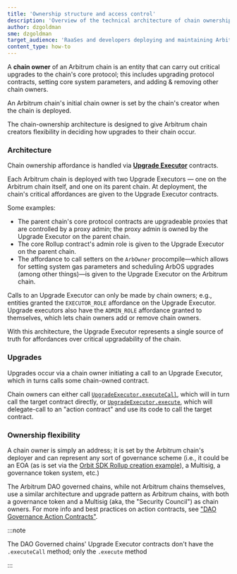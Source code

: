 ```yaml
---
title: 'Ownership structure and access control'
description: 'Overview of the technical architecture of chain ownership affordances on Arbitrum chains.'
author: dzgoldman
sme: dzgoldman
target_audience: 'RaaSes and developers deploying and maintaining Arbitrum chains.'
content_type: how-to
---
```


A **chain owner** of an Arbitrum chain is an entity that can carry out critical upgrades to the chain's core protocol; this includes upgrading protocol contracts, setting core system parameters, and adding & removing other chain owners.

An Arbitrum chain's initial chain owner is set by the chain's creator when the chain is deployed.

The chain-ownership architecture is designed to give Arbitrum chain creators flexibility in deciding how upgrades to their chain occur.

### Architecture

Chain ownership affordance is handled via [**Upgrade Executor**](https://github.com/OffchainLabs/upgrade-executor) contracts.

Each Arbitrum chain is deployed with two Upgrade Executors — one on the Arbitrum chain itself, and one on its <a data-quicklook-from='parent-chain'>parent chain.</a> At deployment, the chain's critical affordances are given to the Upgrade Executor contracts.

Some examples:

- The parent chain's core protocol contracts are upgradeable proxies that are controlled by a proxy admin; the proxy admin is owned by the Upgrade Executor on the parent chain.
- The core Rollup contract's admin role is given to the Upgrade Executor on the parent chain.
- The affordance to call setters on the `ArbOwner` procompile—which allows for setting system gas parameters and scheduling ArbOS upgrades (among other things)—is given to the Upgrade Executor on the Arbitrum chain.

Calls to an Upgrade Executor can only be made by chain owners; e.g., entities granted the `EXECUTOR_ROLE` affordance on the Upgrade Executor. Upgrade executors also have the `ADMIN_ROLE` affordance granted to themselves, which lets chain owners add or remove chain owners.

With this architecture, the Upgrade Executor represents a single source of truth for affordances over critical upgradability of the chain.

### Upgrades

Upgrades occur via a chain owner initiating a call to an Upgrade Executor, which in turns calls some chain-owned contract.

Chain owners can either call [`UpgradeExecutor.executeCall`](https://github.com/OffchainLabs/upgrade-executor/blob/a8d3020c2771d164ebd323b1d99249049fe749f9/src/UpgradeExecutor.sol#L73), which will in turn call the target contract directly, or [`UpgradeExecutor.execute`](https://github.com/OffchainLabs/upgrade-executor/blob/a8d3020c2771d164ebd323b1d99249049fe749f9/src/UpgradeExecutor.sol#L57), which will delegate-call to an "action contract" and use its code to call the target contract.

### Ownership flexibility

A chain owner is simply an address; it is set by the Arbitrum chain's deployer and can represent any sort of governance scheme (i.e., it could be an EOA (as is set via the [Orbit SDK Rollup creation example](https://github.com/OffchainLabs/arbitrum-orbit-sdk/tree/main/examples/create-rollup-eth)), a Multisig, a governance token system, etc.)

The Arbitrum DAO governed chains, while not Arbitrum chains themselves, use a similar architecture and upgrade pattern as Arbitrum chains, with both a governance token and a Multisig (aka, the "Security Council") as chain owners. For more info and best practices on action contracts, see ["DAO Governance Action Contracts"](https://github.com/ArbitrumFoundation/governance/blob/main/src/gov-action-contracts/README.md).

:::note

The DAO Governed chains' Upgrade Executor contracts don't have the `.executeCall` method; only the `.execute` method

:::
